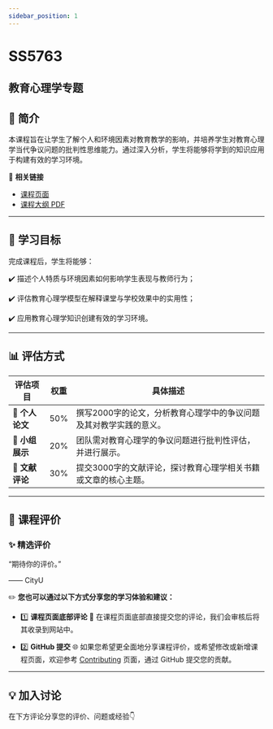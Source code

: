 ```yaml
---
sidebar_position: 1
---
```


# SS5763
## 教育心理学专题

## **📘 简介**
本课程旨在让学生了解个人和环境因素对教育教学的影响，并培养学生对教育心理学当代争议问题的批判性思维能力。通过深入分析，学生将能够将学到的知识应用于构建有效的学习环境。

🔗 **相关链接**
- [课程页面](https://www.cityu.edu.hk/catalogue/pg/202425/course/SS5763.htm)
- [课程大纲 PDF](https://www.cityu.edu.hk/catalogue/pg/202425/course/SS5763.pdf)

---

## **🎯 学习目标**

完成课程后，学生将能够：

✔️ 描述个人特质与环境因素如何影响学生表现与教师行为；

✔️ 评估教育心理学模型在解释课堂与学校效果中的实用性；

✔️ 应用教育心理学知识创建有效的学习环境。

---

## **📊 评估方式**

| **评估项目**             | **权重** | **具体描述**                                                                                       |
|------------------------|---------|---------------------------------------------------------------------------------------------------|
| **📄 个人论文**          | 50%     | 撰写2000字的论文，分析教育心理学中的争议问题及其对教学实践的意义。                                               |
| **🎤 小组展示**          | 20%     | 团队需对教育心理学的争议问题进行批判性评估，并进行展示。                                                       |
| **📄 文献评论**          | 30%     | 提交3000字的文献评论，探讨教育心理学相关书籍或文章的核心主题。                                                  |

---

## **💬 课程评价**

### ✨ **精选评价**
<div className={commentStyles.commentBox}>
    <p className={commentStyles.commentText}>
        “期待你的评价。”
    </p>
    <p className={commentStyles.commentAuthor}>—— CityU</p>
</div>

✏️ **您也可以通过以下方式分享您的学习体验和建议：**

- 1️⃣ **课程页面底部评论**
💬 在课程页面底部直接提交您的评论，我们会审核后将其收录到网站中。

- 2️⃣ **GitHub 提交**
🌐 如果您希望更全面地分享课程评价，或希望修改或新增课程页面，欢迎参考 [Contributing](/contributing) 页面，通过 GitHub 提交您的贡献。

---

## **💡 加入讨论**

在下方评论分享您的评价、问题或经验👇
<Utterances />
